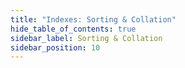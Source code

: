 ```yaml
---
title: "Indexes: Sorting & Collation"
hide_table_of_contents: true
sidebar_label: Sorting & Collation
sidebar_position: 10
---
```





<LanguageSwitcher supportedLanguages={supportedLanguages} />

<LanguageContent language="csharp">
   <SortingAndCollationCsharp />
</LanguageContent>

<LanguageContent language="java">
   <SortingAndCollationJava />
</LanguageContent>


<!---
### Indexes
- [Map Indexes](../indexes/map-indexes)
- [What are Indexes](../indexes/what-are-indexes)

### Querying
- [Query Overview](../client-api/session/querying/how-to-query)
- [Sorting](../indexes/querying/sorting)
- [Basics](../indexes/querying/query-index)


-->